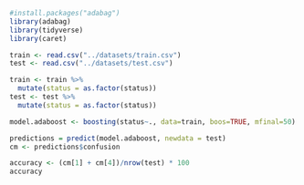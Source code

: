 ```r
#install.packages("adabag")
library(adabag)
library(tidyverse)
library(caret)
```

```r
train <- read.csv("../datasets/train.csv")
test <- read.csv("../datasets/test.csv")
```

```r
train <- train %>% 
  mutate(status = as.factor(status))
test <- test %>% 
  mutate(status = as.factor(status))
```


```r
model.adaboost <- boosting(status~., data=train, boos=TRUE, mfinal=50)
```

```r
predictions = predict(model.adaboost, newdata = test)
cm <- predictions$confusion
```

```r
accuracy <- (cm[1] + cm[4])/nrow(test) * 100
accuracy
```

